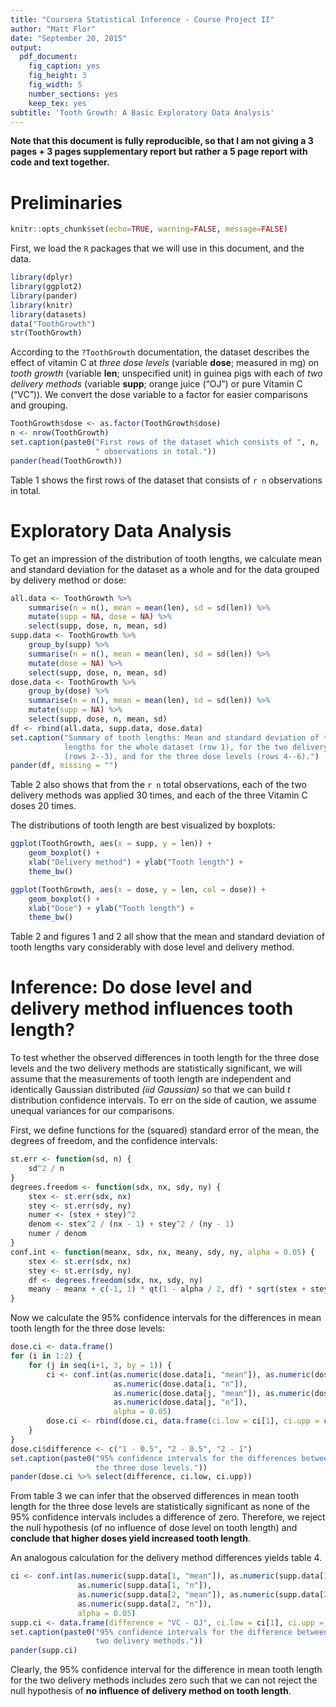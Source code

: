 ```yaml
---
title: "Coursera Statistical Inference - Course Project II"
author: "Matt Flor"
date: "September 20, 2015"
output: 
  pdf_document:
    fig_caption: yes
    fig_height: 3
    fig_width: 5
    number_sections: yes
    keep_tex: yes
subtitle: 'Tooth Growth: A Basic Exploratory Data Analysis'
---
```


**Note that this document is fully reproducible, so that I am not giving a 3 pages + 3 pages supplementary report but rather a 5 page report with code and text together.**

# Preliminaries

```r
knitr::opts_chunk$set(echo=TRUE, warning=FALSE, message=FALSE)
```

First, we load the `R` packages that we will use in this document, and the data.

```r
library(dplyr)
library(ggplot2)
library(pander)
library(knitr)
library(datasets)
data("ToothGrowth")
str(ToothGrowth)
```

According to the `?ToothGrowth` documentation, the dataset describes the effect of vitamin C at *three dose levels* (variable **dose**; measured in mg) on *tooth growth* (variable **len**; unspecified unit) in guinea pigs with each of *two delivery methods* (variable **supp**; orange juice ("OJ") or pure Vitamin C ("VC")).
We convert the dose variable to a factor for easier comparisons and grouping.

```r
ToothGrowth$dose <- as.factor(ToothGrowth$dose)
n <- nrow(ToothGrowth)
set.caption(paste0("First rows of the dataset which consists of ", n, 
                   " observations in total."))
pander(head(ToothGrowth))
```

Table 1 shows the first rows of the dataset that consists of `r n` observations in total.


# Exploratory Data Analysis

To get an impression of the distribution of tooth lengths, we calculate mean and standard deviation for the dataset as a whole and for the data grouped by delivery method or dose:

```r
all.data <- ToothGrowth %>% 
    summarise(n = n(), mean = mean(len), sd = sd(len)) %>% 
    mutate(supp = NA, dose = NA) %>% 
    select(supp, dose, n, mean, sd)
supp.data <- ToothGrowth %>% 
    group_by(supp) %>% 
    summarise(n = n(), mean = mean(len), sd = sd(len)) %>% 
    mutate(dose = NA) %>% 
    select(supp, dose, n, mean, sd)
dose.data <- ToothGrowth %>% 
    group_by(dose) %>% 
    summarise(n = n(), mean = mean(len), sd = sd(len)) %>% 
    mutate(supp = NA) %>% 
    select(supp, dose, n, mean, sd)
df <- rbind(all.data, supp.data, dose.data)
set.caption("Summary of tooth lengths: Mean and standard deviation of tooth 
            lengths for the whole dataset (row 1), for the two delivery methods 
            (rows 2--3), and for the three dose levels (rows 4--6).")
pander(df, missing = "")
```

Table 2 also shows that from the `r n` total observations, each of the two delivery methods was applied 30 times, and each of the three Vitamin C doses 20 times.

The distributions of tooth length are best visualized by boxplots:

```r
ggplot(ToothGrowth, aes(x = supp, y = len)) +
    geom_boxplot() +
    xlab("Delivery method") + ylab("Tooth length") +
    theme_bw()
```

```r
ggplot(ToothGrowth, aes(x = dose, y = len, col = dose)) +
    geom_boxplot() +
    xlab("Dose") + ylab("Tooth length") +
    theme_bw()
```

Table 2 and figures 1 and 2 all show that the mean and standard deviation of tooth lengths vary considerably with dose level and delivery method.

# Inference: Do dose level and delivery method influences tooth length?

To test whether the observed differences in tooth length for the three dose levels and the two delivery methods are statistically significant, we will assume that the measurements of tooth length are independent and identically Gaussian distributed *(iid Gaussian)* so that we can build *t* distribution confidence intervals.
To err on the side of caution, we assume unequal variances for our comparisons.

First, we define functions for the (squared) standard error of the mean, the degrees of freedom, and the confidence intervals:

```r
st.err <- function(sd, n) {
    sd^2 / n
}
degrees.freedom <- function(sdx, nx, sdy, ny) {
    stex <- st.err(sdx, nx)
    stey <- st.err(sdy, ny)
    numer <- (stex + stey)^2
    denom <- stex^2 / (nx - 1) + stey^2 / (ny - 1)
    numer / denom
}
conf.int <- function(meanx, sdx, nx, meany, sdy, ny, alpha = 0.05) {
    stex <- st.err(sdx, nx)
    stey <- st.err(sdy, ny)
    df <- degrees.freedom(sdx, nx, sdy, ny)
    meany - meanx + c(-1, 1) * qt(1 - alpha / 2, df) * sqrt(stex + stey)
}
```

Now we calculate the 95% confidence intervals for the differences in mean tooth length for the three dose levels:

```r
dose.ci <- data.frame()
for (i in 1:2) {
    for (j in seq(i+1, 3, by = 1)) {
        ci <- conf.int(as.numeric(dose.data[i, "mean"]), as.numeric(dose.data[i, "sd"]), 
                       as.numeric(dose.data[i, "n"]), 
                       as.numeric(dose.data[j, "mean"]), as.numeric(dose.data[j, "sd"]), 
                       as.numeric(dose.data[j, "n"]),
                       alpha = 0.05)
        dose.ci <- rbind(dose.ci, data.frame(ci.low = ci[1], ci.upp = ci[2]))
    }
}
dose.ci$difference <- c("1 - 0.5", "2 - 0.5", "2 - 1")
set.caption(paste0("95% confidence intervals for the differences between 
                   the three dose levels."))
pander(dose.ci %>% select(difference, ci.low, ci.upp))
```

From table 3 we can infer that the observed differences in mean tooth length for the three dose levels are statistically significant as none of the 95% confidence intervals includes a difference of zero.
Therefore, we reject the null hypothesis (of no influence of dose level on tooth length) and **conclude that higher doses yield increased tooth length**.

An analogous calculation for the delivery method differences yields table 4.

```r
ci <- conf.int(as.numeric(supp.data[1, "mean"]), as.numeric(supp.data[1, "sd"]), 
               as.numeric(supp.data[1, "n"]), 
               as.numeric(supp.data[2, "mean"]), as.numeric(supp.data[2, "sd"]), 
               as.numeric(supp.data[2, "n"]),
               alpha = 0.05)
supp.ci <- data.frame(difference = "VC - OJ", ci.low = ci[1], ci.upp = ci[2])
set.caption(paste0("95% confidence intervals for the difference between the 
                   two delivery methods."))
pander(supp.ci)
```

Clearly, the 95% confidence interval for the difference in mean tooth length for the two delivery methods includes zero such that we can not reject the null hypothesis of **no influence of delivery method on tooth length**.
